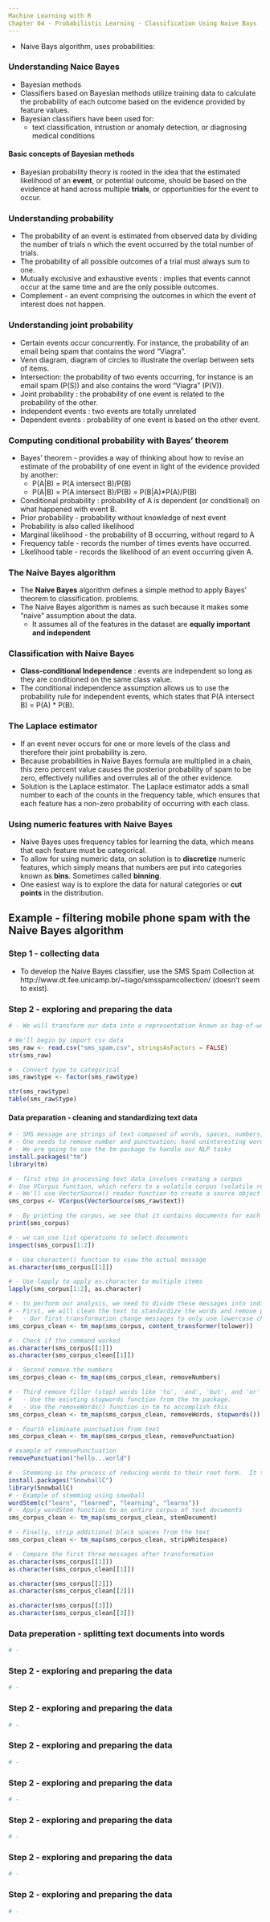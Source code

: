 ```yaml
---
Machine Learning with R
Chapter 04 - Probabilistic Learning - Classification Using Naive Bays
---
```


  - Naive Bays algorithm, uses probabilities:

### Understanding Naice Bayes
  - Bayesian methods
  - Classifiers based on Bayesian methods utilize training data to calculate the probability of each outcome based on the evidence provided by feature values.
  - Bayesian classifiers have been used for:
    - text classification, intrustion or anomaly detection, or diagnosing medical conditions

#### Basic concepts of Bayesian methods
  - Bayesian probability theory is rooted in the idea that the estimated likelihood of an <b>event</b>, or potential outcome, should be based on  the evidence at hand across multiple <b>trials</b>, or opportunities for the event to occur.

### Understanding probability
  - The probability of an event is estimated from observed data by dividing the number of trials n which the event occurred by the total number of trials.
  - The probability of all possible outcomes of a trial must always sum to one.
  - Mutually exclusive and exhaustive events : implies that events cannot occur at the same time and are the only possible outcomes.
  - Complement - an event comprising the outcomes in which the event of interest does not happen.

### Understanding joint probability
  - Certain events occur concurrently.  For instance, the probability of an email being spam that contains the word "Viagra".
  - Venn diagram, diagram of circles to illustrate the overlap between sets of items.
  - Intersection: the probability of two events occurring, for instance is an email spam (P(S)) and also contains the word "Viagra" (P(V)).
  - Joint probability : the probability of one event is related to the probability of the other.
  - Independent events : two events are totally unrelated
  - Dependent events : probability of one event is based on the other event.

### Computing conditional probability with Bayes' theorem
  - Bayes' theorem - provides a way of thinking about how to revise an estimate of the probability of one event in light of the evidence provided by another:
    - P(A|B) = P(A intersect B)/P(B)
    - P(A|B) = P(A intersect B)/P(B) = P(B|A)*P(A)/P(B)
  - Conditional probability : probability of A is dependent (or conditional) on what happened with event B.
  - Prior probability - probability without knowledge of next event
  - Probability is also called likelihood
  - Marginal likelihood - the probability of B occurring, without regard to A
  - Frequency table - records the number of times events have occurred.
  - Likelihood table - records the likelihood of an event occurring given A.

### The Naive Bayes algorithm
  - The <b>Naive Bayes</b> algorithm defines a simple method to apply Bayes' theorem to classification. problems.
  - The Naive Bayes algorithm is names as such because it makes some "naive" assumption about the data.
    - It assumes all of the features in the dataset are <b>equally important and independent</b>

### Classification with Naive Bayes
  - <b>Class-conditional Independence</b> : events are independent so long as they are conditioned on the same class value.
  - The conditional independence assumption allows us to use the probability rule for independent events, which states that P(A intersect B) = P(A) * P(B).

### The Laplace estimator
  - If an event never occurs for one or more levels of the class and therefore their joint probability is zero.
  - Because probabilities in Naive Bayes formula are multiplied in a chain, this zero percent value causes the posterior probability of spam to be zero, effectively nullifies and overrules all of the other evidence.
  - Solution is the Laplace estimator.  The Laplace estimator adds a small number to each of the counts in the frequency table, which ensures that each feature has a non-zero probability of occurring with each class.

### Using numeric features with Naive Bayes
  - Naive Bayes uses frequency tables for learning the data, which means that each feature must be categorical.
  - To allow for using numeric data, on solution is to <b>discretize</b> numeric features, which simply means that numbers are put into categories known as <b>bins</b>.  Sometimes called <b>binning</b>.
  - One easiest way is to explore the data for natural categories or <b>cut points</b> in the distribution.
  
## Example - filtering mobile phone spam with the Naive Bayes algorithm

### Step 1 - collecting data
  - To develop the Naive Bayes classifier, use the SMS Spam Collection at http://www.dt.fee.unicamp.br/~tiago/smsspamcollection/ (doesn't seem to exist).

### Step 2 - exploring and preparing the data

```r
# - We will transform our data into a representation known as bag-of-words, which ignores word order and simply provides a variable indicating whether the word appears at all.

# We'll begin by import csv data
sms_raw <- read.csv("sms_spam.csv", stringsAsFactors = FALSE)
str(sms_raw)

# - Convert type to categorical
sms_raw$type <- factor(sms_raw$type)

str(sms_raw$type)
table(sms_raw$type)
```

#### Data preparation - cleaning and standardizing text data

```r
# - SMS message are strings of text composed of words, spaces, numbers, and punctuation.
# - One needs to remove number and punctuation; hand uninteresting words such as and, but, and or; and how to break apart sentences into individual words.
# - We are going to use the tm package to handle our NLP tasks
install.packages("tm")
library(tm)

# - first step in processing text data involves creating a corpus
#- Use VCorpus function, which refers to a volatile corpus (volatile refers to that fact that is is only stored in active memory).
# - We'll use VectorSource() reader function to create a source object from the existing sms_raw$text
sms_corpus <- VCorpus(VectorSource(sms_raw$text))

# - By printing the corpus, we see that it contains documents for each of the 5559 SMS messages
print(sms_corpus)

# - we can use list operations to select documents
inspect(sms_corpus[1:2])

# - Use character() function to view the actual message
as.character(sms_corpus[[1]])

# - Use lapply to apply as.character to multiple items
lapply(sms_corpus[1:2], as.character)

# - to perform our analysis, we need to divide these messages into individual words.
# - First, we will clean the text to standardize the words and remove punctuation characters.  For instance "Hello!", "HELLO", and "hello" should be counted as the same word.
#   - Our first transformation change messages to only use lowercase characters.
sms_corpus_clean <- tm_map(sms_corpus, content_transformer(tolower))

# - Check if the command worked
as.character(sms_corpus[[1]])
as.character(sms_corpus_clean[[1]])

# - Second remove the numbers
sms_corpus_clean <- tm_map(sms_corpus_clean, removeNumbers)

# - Third remove filler (stop) words like 'to', 'and', 'but', and 'or'
#   - Use the existing stopwords function from the tm package.
#   - Use the removeWords() function in tm to accomplish this
sms_corpus_clean <- tm_map(sms_corpus_clean, removeWords, stopwords())

# - Fourth eliminate punctuation from text
sms_corpus_clean <- tm_map(sms_corpus_clean, removePunctuation)

# example of removePunctuation
removePunctuation("hello...world")

# - Stemming is the process of reducing words to their root form.  It takes words like learned, learning, and learns and strips the suffix in order to transform them into base form, learn.
install.packages("SnowballC")
library(SnowballC)
# - Example of stemming using snwoball
wordStem(c("learn", "learned", "learning", "learns"))
# - Apply wordStem function to an entire corpus of text documents
sms_corpus_clean <- tm_map(sms_corpus_clean, stemDocument)

# - Finally, strip additional black spaces from the text
sms_corpus_clean <- tm_map(sms_corpus_clean, stripWhitespace)

# - Compare the first three messages after transformation
as.character(sms_corpus[[1]])
as.character(sms_corpus_clean[[1]])

as.character(sms_corpus[[2]])
as.character(sms_corpus_clean[[2]])

as.character(sms_corpus[[3]])
as.character(sms_corpus_clean[[3]])

```

### Data preperation - splitting text documents into words

```r
# - 
```

### Step 2 - exploring and preparing the data

```r
# - 
```

### Step 2 - exploring and preparing the data

```r
# - 
```

### Step 2 - exploring and preparing the data

```r
# - 
```

### Step 2 - exploring and preparing the data

```r
# - 
```

### Step 2 - exploring and preparing the data

```r
# - 
```

### Step 2 - exploring and preparing the data

```r
# - 
```

### Step 2 - exploring and preparing the data

```r
# - 
```
